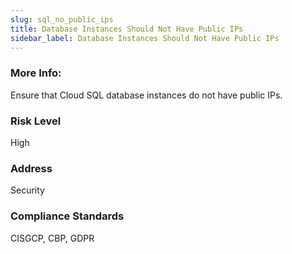 ```yaml
---
slug: sql_no_public_ips
title: Database Instances Should Not Have Public IPs
sidebar_label: Database Instances Should Not Have Public IPs
---
```


### More Info:

Ensure that Cloud SQL database instances do not have public IPs.

### Risk Level

High

### Address

Security

### Compliance Standards

CISGCP, CBP, GDPR

